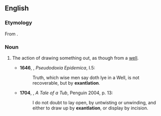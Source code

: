 ==English==

===Etymology===
From {{suffix|exantlate|ation|lang=en}}.

===Noun===
{{en-noun|-}}

# {{context|obsolete|lang=en}} The action of drawing something out, as though from a [[well]].
#*'''1646''', {{w|Thomas Browne}}, ''Pseudodoxia Epidemica'', I.5:
#*:Truth, which wise men say doth lye in a Well, is not recoverable, but by '''exantlation'''.
#*'''1704''', {{w|Jonathan Swift}}, ''A Tale of a Tub'', Penguin 2004, p. 13:
#*:I do not doubt to lay open, by untwisting or unwinding, and either to draw up by '''exantlation''', or display by incision.